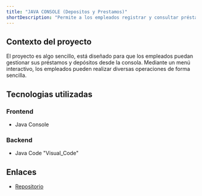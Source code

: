 ```yaml
---
title: "JAVA CONSOLE (Depositos y Prestamos)"
shortDescription: "Permite a los empleados registrar y consultar préstamos y depósitos directamente desde la consola, a través de un menú interactivo."
---
```


## Contexto del proyecto

El proyecto es algo sencillo, está diseñado para que los empleados puedan gestionar sus préstamos y depósitos desde la consola. 
Mediante un menú interactivo, los empleados pueden realizar diversas operaciones de forma sencilla.
## Tecnologias utilizadas

### Frontend
- Java Console

### Backend

- Java Code "Visual_Code"

## Enlaces

- [Repositorio](https://github.com/DaniLobo2610/Java_Console_Proyect.git)